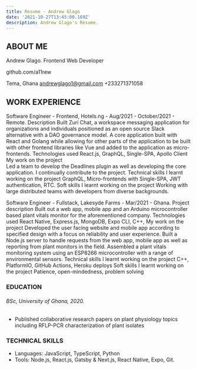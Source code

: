 ```yaml
---
title: Resume - Andrew Glago
date: '2021-10-27T13:45:00.169Z'
description: Andrew Glago's Resume.
---
```


## ABOUT ME

Andrew Glago.
Frontend Web Developer

github.com/a11rew

Tema, Ghana
andrewglago1@gmail.com
+233271371058

## WORK EXPERIENCE

Software Engineer - Frontend, Hotels.ng - Aug/2021 - October/2021 - Remote.
Description
Built Zuri Chat, a workspace messaging application for organizations and individuals positioned as an open source Slack alternative with a DAO governance model. A core application built with React and Golang while allowing for other parts of the application to be built with other frontend libraries like Vue and added to the application as micro-frontends.
Technologies used
React.js, GraphQL, Single-SPA, Apollo Client
My work on the project  
Led a team to develop the Deadlines plugin as well as developing the core application. I continually contribute to the project.
Technical skills I learnt working on the project
GraphQL, Micro-frontends with Single-SPA, JWT authentication, RTC.
Soft skills I learnt working on the project
Working with large distributed teams with developers from diverse backgrounds.

Software Engineer - Fullstack, Lakesyde Farms - Mar/2021 - Ghana.
Project description
Built out a web app, mobile app and an Arduino microcontroller based plant vitals monitor for the aforementioned company.
Technologies used
React Native, Express.js, MongoDB, Expo CLI, C++,
My work on the project
Developed the user facing website and mobile app according to specified design with a focus on reliability and user experience.
Built a Node.js server to handle requests from the web app, mobile app as well as reporting from plant monitors in the field.
Assembled a plant vitals monitoring system using an ESP8266 microcontroller with a range of environmental sensors.
Technical skills I learnt working on the project
C++, PlatformIO, GitHub Actions, Heroku deploys
Soft skills I learnt working on the project
Patience, open-mindedness, problem solving

### EDUCATION

###### BSc, University of Ghana, 2020.

- Published collaborative research papers on plant physiology topics including RFLP-PCR characterization of plant isolates

### TECHNICAL SKILLS

- Languages: JavaScript, TypeScript, Python
- Tools: Node.js, React.js, Gatsby & Next.js, React Native, Expo, Git.
